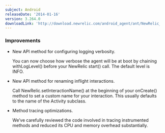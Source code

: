 ```yaml
---
subject: Android
releaseDate: '2014-01-16'
version: 3.264.0
downloadLink: 'http://download.newrelic.com/android_agent/ant/NewRelic_Android_Agent_3.264.0.zip'
---
```


### Improvements

* New API method for configuring logging verbosity.

  You can now choose how verbose the agent will be at boot by chaining withLogLevel() before your NewRelic start() call. The default level is INFO.
* New API method for renaming inflight interactions.

  Call NewRelic.setInteractionName() at the beginning of your onCreate() method to set a custom name for your interaction. This usually defaults to the name of the Activity subclass.
* Method tracing optimizations.

  We’ve carefully reviewed the code involved in tracing instrumented methods and reduced its CPU and memory overhead substantially.
